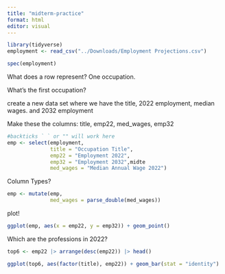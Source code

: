 ---
title: "midterm-practice"
format: html
editor: visual
---

```{r}
library(tidyverse)
employment <- read_csv("../Downloads/Employment Projections.csv")

spec(employment)
```

What does a row represent? One occupation.

What's the first occupation?

create a new data set where we have the title, 2022 employment, median wages. and 2032 employment

Make these the columns: title, emp22, med_wages, emp32

```{r}
#backticks ` ` or "" will work here
emp <- select(employment,
              title = "Occupation Title",
              emp22 = "Employment 2022",
              emp32 = "Employment 2032",midte
              med_wages = "Median Annual Wage 2022")
```

Column Types?

```{r}
emp <- mutate(emp, 
              med_wages = parse_double(med_wages))
```

plot!

```{r}
ggplot(emp, aes(x = emp22, y = emp32)) + geom_point()
```

Which are the professions in 2022?

```{r}
top6 <- emp22 |> arrange(desc(emp22)) |> head() 
```

```{r}
ggplot(top6, aes(factor(title), emp22)) + geom_bar(stat = "identity")
```
